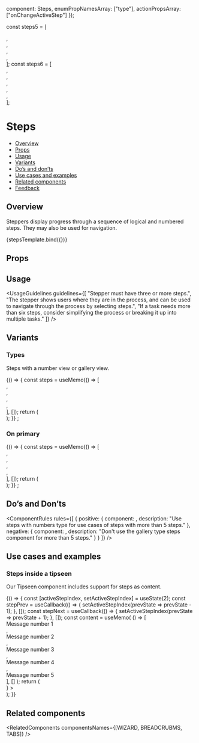 
  component: Steps,
  enumPropNamesArray: ["type"],
  actionPropsArray: ["onChangeActiveStep"]
});

<Meta
  title="Data display/Steps"
  component={Steps}
  argTypes={metaSettings.argTypes}
  decorators={metaSettings.decorators}
/>

<!--- Component template -->

const steps5 = [<div />, <div />, <div />, <div />, <div />];
const steps6 = [<div />, <div />, <div />, <div />, <div />, <div />];

<!--- Component documentation -->

# Steps

- [Overview](#overview)
- [Props](#props)
- [Usage](#usage)
- [Variants](#variants)
- [Do’s and don’ts](#dos-and-donts)
- [Use cases and examples](#use-cases-and-examples)
- [Related components](#related-components)
- [Feedback](#feedback)

## Overview

Steppers display progress through a sequence of logical and numbered steps. They may also be used for navigation.

<Canvas>
  <Story name="Overview" args={{ steps: steps5, activeStepIndex: 2 }}>
    {stepsTemplate.bind({})}
  </Story>
</Canvas>

## Props

<ArgsTable story="Overview" />

## Usage

<UsageGuidelines
  guidelines={[
    "Stepper must have three or more steps.",
    "The stepper shows users where they are in the process, and can be used to navigate through the process by selecting steps.",
    "If a task needs more than six steps, consider simplifying the process or breaking it up into multiple tasks."
  ]}
/>

## Variants

### Types

Steps with a number view or gallery view.

<Canvas>
  <Story name="Types">
    {() => {
      const steps = useMemo(() => [<div />, <div />, <div />, <div />, <div />], []);
      return (
        <div className="monday-storybook-steps_column-wrapper">
          <Steps type={Steps.types.NUMBERS} steps={steps} activeStepIndex={4} />
          <Steps steps={steps} activeStepIndex={2} />
          <Steps
            steps={steps}
            activeStepIndex={2}
            areNavigationButtonsHidden
            className="monday-storybook-steps_padding"
          />
        </div>
      );
    }}
    ;
  </Story>
</Canvas>

### On primary

<Canvas>
  <Story name="On primary">
    {() => {
      const steps = useMemo(() => [<div />, <div />, <div />, <div />, <div />], []);
      return (
        <div className="monday-storybook-steps_column-wrapper monday-storybook-steps_color">
          <Steps steps={steps} activeStepIndex={4} isOnPrimary type={Steps.types.NUMBERS} />
          <Steps steps={steps} activeStepIndex={2} isOnPrimary />
          <Steps
            steps={steps}
            activeStepIndex={2}
            isOnPrimary
            areNavigationButtonsHidden
            className="monday-storybook-steps_padding"
          />
        </div>
      );
    }}
    ;
  </Story>
</Canvas>

## Do’s and Don’ts

<ComponentRules
  rules={[
    {
      positive: {
        component: <Steps type={Steps.types.NUMBERS} steps={steps6} activeStepIndex={4} />,
        description: "Use steps with numbers type for use cases of steps with more than 5 steps."
      },
      negative: {
        component: <Steps steps={steps6} activeStepIndex={3} />,
        description: "Don't use the gallery type steps component for more than 5 steps."
      }
    }
  ]}
/>

## Use cases and examples

### Steps inside a tipseen

Our Tipseen component includes support for steps as content.

<Canvas>
  <Story name="Steps inside a tipseen">
    {() => {
      const [activeStepIndex, setActiveStepIndex] = useState(2);
      const stepPrev = useCallback(() => {
        setActiveStepIndex(prevState => prevState - 1);
      }, []);
      const stepNext = useCallback(() => {
        setActiveStepIndex(prevState => prevState + 1);
      }, []);
      const content = useMemo(
        () => [
          <div>Message number 1</div>,
          <div>Message number 2</div>,
          <div>Message number 3</div>,
          <div>Message number 4</div>,
          <div>Message number 5</div>
        ],
        []
      );
      return (
        <div className="monday-storybook-steps_block">
          <Tipseen
            position={Tipseen.positions.LEFT}
            modifiers={modifiers}
            content={
              <TipseenWizard
                animationType={Tipseen.animationTypes.OPACITY_AND_SLIDE}
                title="This is a title"
                steps={content}
                activeStepIndex={activeStepIndex}
                backButtonProps={{
                  size: Button.sizes.SMALL,
                  onClick: stepPrev
                }}
                nextButtonProps={{
                  kind: Button.kinds.PRIMARY,
                  size: Button.sizes.SMALL,
                  onClick: stepNext
                }}
              />
            }
          >
            <div className="monday-storybook-steps_container" />
          </Tipseen>
        </div>
      );
    }}
  </Story>
</Canvas>

## Related components

<RelatedComponents componentsNames={[WIZARD, BREADCRUBMS, TABS]} />
